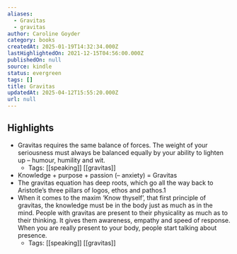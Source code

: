 ```yaml
---
aliases:
  - Gravitas
  - gravitas
author: Caroline Goyder
category: books
createdAt: 2025-01-19T14:32:34.000Z
lastHighlightedOn: 2021-12-15T04:56:00.000Z
publishedOn: null
source: kindle
status: evergreen
tags: []
title: Gravitas
updatedAt: 2025-04-12T15:55:20.000Z
url: null
---
```

## Highlights

- Gravitas requires the same balance of forces. The weight of your seriousness must always be balanced equally by your ability to lighten up – humour, humility and wit.
  - Tags: [[speaking]] [[gravitas]]
- Knowledge + purpose + passion (– anxiety) = Gravitas
- The gravitas equation has deep roots, which go all the way back to Aristotle’s three pillars of logos, ethos and pathos.1
- When it comes to the maxim ‘Know thyself’, that first principle of gravitas, the knowledge must be in the body just as much as in the mind. People with gravitas are present to their physicality as much as to their thinking. It gives them awareness, empathy and speed of response. When you are really present to your body, people start talking about presence.
  - Tags: [[speaking]] [[gravitas]]
